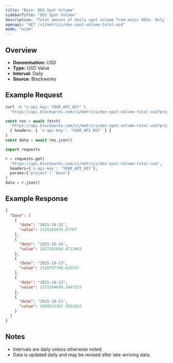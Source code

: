 ```yaml
---
title: "Base: DEX Spot Volume"
sidebarTitle: "DEX Spot Volume"
description: "Total amount of daily spot volume from major DEXs. Only includes volumes from fee-paying liquidity pools."
openapi: "GET /v1/metrics/dex-spot-volume-total-usd"
mode: "wide"
---
```


## Overview

- **Denomination:** USD
- **Type:** USD Value
- **Interval:** Daily
- **Source:** Blockworks

## Example Request

<CodeGroup>

```bash cURL
curl -H "x-api-key: YOUR_API_KEY" \
  "https://api.blockworks.com/v1/metrics/dex-spot-volume-total-usd?project=base"
```

```typescript TypeScript
const res = await fetch(
  'https://api.blockworks.com/v1/metrics/dex-spot-volume-total-usd?project=base',
  { headers: { 'x-api-key': 'YOUR_API_KEY' } }
)
const data = await res.json()
```

```python Python
import requests

r = requests.get(
  'https://api.blockworks.com/v1/metrics/dex-spot-volume-total-usd',
  headers={'x-api-key': 'YOUR_API_KEY'},
  params={'project': 'base'}
)
data = r.json()
```

</CodeGroup>

## Example Response

```json
{
  "base": [
    {
      "date": "2025-10-15",
      "value": 2155183839.67767
    },
    {
      "date": "2025-10-14",
      "value": 2627162644.4712963
    },
    {
      "date": "2025-10-13",
      "value": 2326797760.622537
    },
    {
      "date": "2025-10-12",
      "value": 2272204699.3447223
    },
    {
      "date": "2025-10-11",
      "value": 2089322367.3551013
    }
  ]
}
```

## Notes
- Intervals are daily unless otherwise noted.
- Data is updated daily and may be revised after late-arriving data.